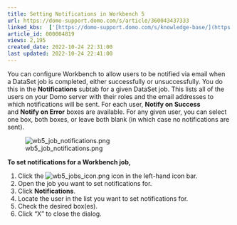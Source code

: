 ```yaml
---
title: Setting Notifications in Workbench 5
url: https://domo-support.domo.com/s/article/360043437333
linked_kbs:  ['[https://domo-support.domo.com/s/knowledge-base/](https://domo-support.domo.com/s/knowledge-base/)', '[https://domo-support.domo.com/s/](https://domo-support.domo.com/s/)', '[https://domo-support.domo.com/s/topic/0TO5w000000ZammGAC](https://domo-support.domo.com/s/topic/0TO5w000000ZammGAC)', '[https://domo-support.domo.com/s/topic/0TO5w000000ZaoPGAS](https://domo-support.domo.com/s/topic/0TO5w000000ZaoPGAS)', '[https://domo-support.domo.com/s/topic/0TO5w000000ZapTGAS](https://domo-support.domo.com/s/topic/0TO5w000000ZapTGAS)', '[https://domo-support.domo.com/s/article/360043437333](https://domo-support.domo.com/s/article/360043437333)', '[https://domo-support.domo.com/s/topic/0TO5w000000ZapTGAS/workbench-5](https://domo-support.domo.com/s/topic/0TO5w000000ZapTGAS/workbench-5)', '[https://domo-support.domo.com/s/article/360043429933](https://domo-support.domo.com/s/article/360043429933)', '[https://domo-support.domo.com/s/article/360043429953](https://domo-support.domo.com/s/article/360043429953)', '[https://domo-support.domo.com/s/article/360042925494](https://domo-support.domo.com/s/article/360042925494)', '[https://domo-support.domo.com/s/article/4408174643607](https://domo-support.domo.com/s/article/4408174643607)', '[https://domo-support.domo.com/s/article/360043429913](https://domo-support.domo.com/s/article/360043429913)', '[https://domo-support.domo.com/s/login/](https://domo-support.domo.com/s/login/)']
article_id: 000004819
views: 2,195
created_date: 2022-10-24 22:31:00
last updated: 2022-10-24 22:41:00
---
```




You can configure Workbench to allow users to be notified via email when a DataSet job is completed, either successfully or unsuccessfully. You do this in the **Notifications** subtab for a given DataSet job. This lists all of the users on your Domo server with their roles and the email addresses to which notifications will be sent. For each user, **Notify on Success** and **Notify on Error** boxes are available. For any given user, you can select one box, both boxes, or leave both blank (in which case no notifications are sent). 


![wb5_job_notifications.png](wb5_job_notifications.png)


**To set notifications for a Workbench job,**


1. Click the ![wb5_jobs_icon.png](wb5_jobs_icon.png) icon in the left-hand icon bar.
2. Open the job you want to set notifications for.
3. Click **Notifications**.
4. Locate the user in the list you want to set notifications for.
5. Check the desired box(es).
6. Click "X" to close the dialog.
